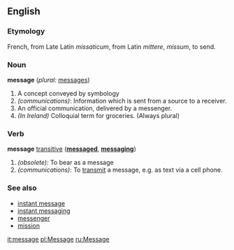 ==English==

===Etymology===
French, from Late Latin ''missaticum'', from Latin ''mittere'', ''missum'', to send.

===Noun===
'''message'''  (''plural:'' [[messages]])
#A concept conveyed by symbology
#''(communications)'': Information which is sent from a source to a receiver.
#An official communication, delivered by a messenger.
#''(In Ireland)'' Colloquial term for groceries. (Always plural)

===Verb===
'''message''' [[transitive]] ('''[[messaged]]''', '''[[messaging]]''')
#''(obsolete)'': To bear as a message
#''(communications)'': To [[transmit]] a message, e.g. as text via a cell phone.

===See also===
*[[instant message]]
*[[instant messaging]]
*[[messenger]]
*[[mission]]

[[it:message]]
[[pl:Message]]
[[ru:Message]]